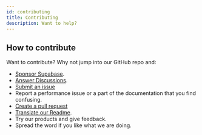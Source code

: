 ```yaml
---
id: contributing
title: Contributing
description: Want to help?
---
```


## How to contribute

Want to contribute? Why not jump into our GitHub repo and:

- [Sponsor Supabase](https://github.com/sponsors/supabase).
- [Answer Discussions](https://github.com/supabase/supabase/discussions).
- [Submit an issue](https://github.com/supabase/supabase/issue)
- Report a performance issue or a part of the documentation that you find confusing.
- [Create a pull request](https://github.com/supabase/supabase/pulls)
- [Translate our Readme](https://github.com/supabase/supabase/tree/master/i18n).
- Try our products and give feedback.
- Spread the word if you like what we are doing.
